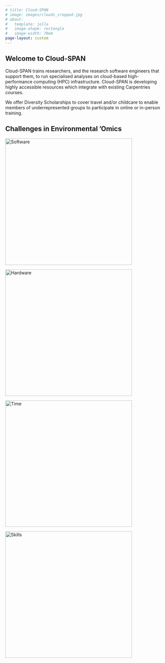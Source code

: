 ```yaml
---
# title: Cloud-SPAN
# image: images/clouds_cropped.jpg
# about:
#   template: jolla
#   image-shape: rectangle
#   image-width: 70em
page-layout: custom
---
```

<section class="hero">
  <h1 class="home_title">Welcome to Cloud-SPAN</h1>
</section>

<section class="padded_12vw">
<p>Cloud-SPAN trains researchers, and the research software engineers that support them, to run specialised analyses on cloud-based high-performance computing (HPC) infrastructure. Cloud-SPAN is developing highly accessible resources which integrate with existing Carpentries courses. </p>

<p>We offer Diversity Scholarships to cover travel and/or childcare to enable members of underrepresented groups to participate in online or in-person training. </p>

</section>

<h2>
Challenges in Environmental 'Omics
</h2>

<section class="padded_12vw">
<div class="responsive gallery">
  <a target="_blank" href="https://cloud-span.github.io/cloud-span-quarto-site/blogs.html">
    <img src="images/software_icon.png" alt="Software" width="400" height="auto">
  </a>
</div>

<div class="responsive gallery">
  <a target="_blank" href="https://cloud-span.github.io/cloud-span-quarto-site/blogs.html">
    <img src="images/hardware_icon.png" alt="Hardware" width="400" height="auto">
  </a>
</div>

<div class="responsive gallery">
  <a target="_blank" href="https://cloud-span.github.io/cloud-span-quarto-site/blogs.html">
    <img src="images/time_icon.png" alt="Time" width="400" height="auto">
  </a>
</div>

<div class="responsive gallery">
  <a target="_blank" href="https://cloud-span.github.io/cloud-span-quarto-site/blogs.html">
    <img src="images/skills_icon.png" alt="Skills" width="400" height="auto">
  </a>
</div>

</section>
<div class="clearfix"></div>

